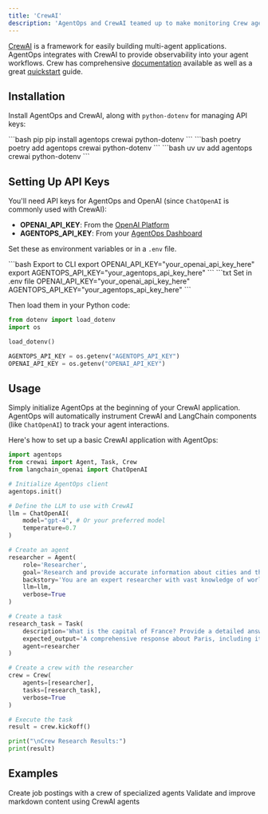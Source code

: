 ```yaml
---
title: 'CrewAI'
description: 'AgentOps and CrewAI teamed up to make monitoring Crew agents dead simple.'
---
```


[CrewAI](https://www.crewai.com/) is a framework for easily building multi-agent applications. AgentOps integrates with CrewAI to provide observability into your agent workflows. Crew has comprehensive [documentation](https://docs.crewai.com) available as well as a great [quickstart](https://docs.crewai.com/how-to/Creating-a-Crew-and-kick-it-off/) guide.

## Installation
Install AgentOps and CrewAI, along with `python-dotenv` for managing API keys:

<CodeGroup>
  ```bash pip
  pip install agentops crewai python-dotenv
  ```
  ```bash poetry
  poetry add agentops crewai python-dotenv
  ```
  ```bash uv
  uv add agentops crewai python-dotenv
  ```
</CodeGroup>

## Setting Up API Keys

You'll need API keys for AgentOps and OpenAI (since `ChatOpenAI` is commonly used with CrewAI):
- **OPENAI_API_KEY**: From the [OpenAI Platform](https://platform.openai.com/api-keys)
- **AGENTOPS_API_KEY**: From your [AgentOps Dashboard](https://app.agentops.ai/)

Set these as environment variables or in a `.env` file.

<CodeGroup>
  ```bash Export to CLI
  export OPENAI_API_KEY="your_openai_api_key_here"
  export AGENTOPS_API_KEY="your_agentops_api_key_here"
  ```
  ```txt Set in .env file
  OPENAI_API_KEY="your_openai_api_key_here"
  AGENTOPS_API_KEY="your_agentops_api_key_here"
  ```
</CodeGroup>

Then load them in your Python code:
```python
from dotenv import load_dotenv
import os

load_dotenv()

AGENTOPS_API_KEY = os.getenv("AGENTOPS_API_KEY")
OPENAI_API_KEY = os.getenv("OPENAI_API_KEY")
```

## Usage

Simply initialize AgentOps at the beginning of your CrewAI application. AgentOps will automatically instrument CrewAI and LangChain components (like `ChatOpenAI`) to track your agent interactions.

Here's how to set up a basic CrewAI application with AgentOps:

```python
import agentops
from crewai import Agent, Task, Crew
from langchain_openai import ChatOpenAI

# Initialize AgentOps client
agentops.init()

# Define the LLM to use with CrewAI
llm = ChatOpenAI(
    model="gpt-4", # Or your preferred model
    temperature=0.7
)

# Create an agent
researcher = Agent(
    role='Researcher',
    goal='Research and provide accurate information about cities and their history',
    backstory='You are an expert researcher with vast knowledge of world geography and history.',
    llm=llm,
    verbose=True
)

# Create a task
research_task = Task(
    description='What is the capital of France? Provide a detailed answer about its history, culture, and significance.',
    expected_output='A comprehensive response about Paris, including its status as the capital of France, historical significance, cultural importance, and key landmarks.',
    agent=researcher
)

# Create a crew with the researcher
crew = Crew(
    agents=[researcher],
    tasks=[research_task],
    verbose=True
)

# Execute the task
result = crew.kickoff()

print("\nCrew Research Results:")
print(result)
```

## Examples

<CardGroup cols={2}>
  <Card title="Job Posting" icon="notebook" href="/v2/examples/crewai" newTab={true}>
    Create job postings with a crew of specialized agents
  </Card>
  <Card title="Markdown Validator" icon="notebook" href="https://github.com/AgentOps-AI/agentops/blob/main/examples/crewai/markdown_validator.ipynb" newTab={true}>
    Validate and improve markdown content using CrewAI agents
  </Card>
</CardGroup>


<script type="module" src="/scripts/github_stars.js"></script>
<script type="module" src="/scripts/scroll-img-fadein-animation.js"></script>
<script type="module" src="/scripts/button_heartbeat_animation.js"></script>
<script type="css" src="/styles/styles.css"></script>
